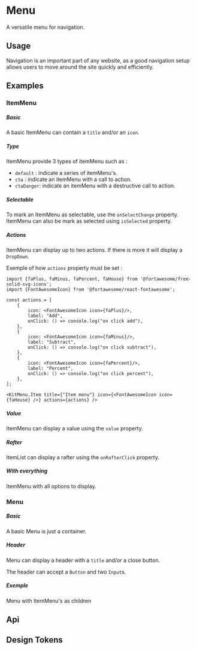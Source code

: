 
<Meta of={KitMenuStories} />

# Menu

A versatile menu for navigation.

## Usage

Navigation is an important part of any website, as a good navigation setup allows users to move around the site quickly and efficiently.

## Examples

### ItemMenu

##### Basic

A basic ItemMenu can contain a `title` and/or an `icon`.

<CustomCanvas content={Examples.ItemMenuBasic} source={Sources.ItemMenuBasic} />

##### Type

ItemMenu provide 3 types of itemMenu such as :
- `default` : indicate a series of itemMenu's.
- `cta` : indicate an itemMenu with a call to action.
- `ctaDanger`: indicate an itemMenu with a destructive call to action.

<CustomCanvas content={Examples.ItemMenuType} source={Sources.ItemMenuType} />

##### Selectable

To mark an ItemMenu as selectable, use the `onSelectChange` property. ItemMenu can also be mark as selected using `isSelected` property.

<CustomCanvas content={Examples.ItemMenuSelectable} source={Sources.ItemMenuSelectable} />

##### Actions

ItemMenu can display up to two actions. If there is more it will display a `DropDown`.

<CustomCanvas content={Examples.ItemMenuActions} source={Sources.ItemMenuActions} />

Exemple of how `actions` property must be set :

```tsx
import {faPlus, faMinus, faPercent, faHouse} from '@fortawesome/free-solid-svg-icons';
import {FontAwesomeIcon} from '@fortawesome/react-fontawesome';

const actions = [
    {
        icon: <FontAwesomeIcon icon={faPlus}/>,
        label: "Add",
        onClick: () => console.log("on click add"),
    },
    {
        icon: <FontAwesomeIcon icon={faMinus}/>,
        label: "Subtract",
        onClick: () => console.log("on click subtract"),
    },
    {
        icon: <FontAwesomeIcon icon={faPercent}/>,
        label: "Percent",
        onClick: () => console.log("on click percent"),
    },
];

<KitMenu.Item title={"Item menu"} icon={<FontAwesomeIcon icon={faHouse} />} actions={actions} />
```

##### Value

ItemMenu can display a value using the `value` property.

<CustomCanvas content={Examples.ItemMenuValue} source={Sources.ItemMenuValue} />

##### Rafter

ItemList can display a rafter using the `onRafterClick` property.

<CustomCanvas content={Examples.ItemMenuRafter} source={Sources.ItemMenuRafter} />

##### With everything

ItemMenu with all options to display.

<CustomCanvas content={Examples.ItemMenuAll} source={Sources.ItemMenuAll} />

### Menu

##### Basic

A basic Menu is just a container.

<CustomCanvas content={Examples.MenuBasic} source={Sources.MenuBasic} id="menu-basic" />

##### Header

Menu can display a header with a `title` and/or a close button.

<CustomCanvas content={Examples.MenuHeader} source={Sources.MenuHeader} id="menu-header" />

The header can accept a `Button` and two `Input`s.

<CustomCanvas content={Examples.MenuHeaderButton} source={Sources.MenuHeaderButton} id="menu-header-button" />

##### Exemple

Menu with ItemMenu's as children

<CustomCanvas content={Examples.MenuExemple} source={Sources.MenuExemple} id="menu-exemple" />

## Api

<Canvas of={KitMenuStories.Api} />

<Controls of={KitMenuStories.Api} />



## Design Tokens

<DesignTokens path="components.Menu" tokens={fields?.components?.Menu} />